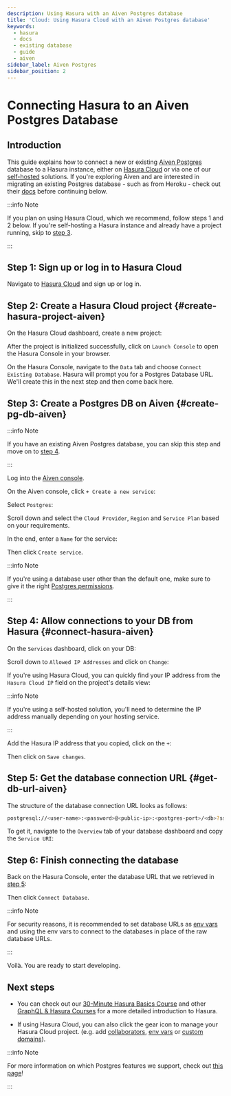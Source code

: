 ```yaml
---
description: Using Hasura with an Aiven Postgres database
title: 'Cloud: Using Hasura Cloud with an Aiven Postgres database'
keywords:
  - hasura
  - docs
  - existing database
  - guide
  - aiven
sidebar_label: Aiven Postgres
sidebar_position: 2
---
```



# Connecting Hasura to an Aiven Postgres Database

## Introduction

This guide explains how to connect a new or existing [Aiven Postgres](https://aiven.io/postgresql) database to a Hasura
instance, either on [Hasura Cloud](https://cloud.hasura.io) or via one of our
[self-hosted](/deployment/deployment-guides/index.mdx) solutions. If you're exploring Aiven and are interested in
migrating an existing Postgres database - such as from Heroku - check out their
[docs](https://docs.aiven.io/docs/products/postgresql/howto/migrate-pg-dump-restore.html) before continuing below.

:::info Note

If you plan on using Hasura Cloud, which we recommend, follow steps 1 and 2 below. If you're self-hosting a Hasura
instance and already have a project running, skip to [step 3](#create-pg-db-aiven).

:::

## Step 1: Sign up or log in to Hasura Cloud

Navigate to [Hasura Cloud](https://cloud.hasura.io/signup/?pg=docs&plcmt=body&cta=navigate-to-hasura-cloud&tech=default)
and sign up or log in.

## Step 2: Create a Hasura Cloud project {#create-hasura-project-aiven}

On the Hasura Cloud dashboard, create a new project:

<Thumbnail src='/img/cloud-dbs/create-hasura-cloud-project.png' alt='Create Hasura Cloud project' width='1000px' />

After the project is initialized successfully, click on `Launch Console` to open the Hasura Console in your browser.

On the Hasura Console, navigate to the `Data` tab and choose `Connect Existing Database`. Hasura will prompt you for a
Postgres Database URL. We'll create this in the next step and then come back here.

<Thumbnail src='/img/cloud-dbs/existing-db-setup.png' alt='Hasura Cloud database setup' width='700px' />

## Step 3: Create a Postgres DB on Aiven {#create-pg-db-aiven}

:::info Note

If you have an existing Aiven Postgres database, you can skip this step and move on to [step 4](#connect-hasura-aiven).

:::

Log into the [Aiven console](https://console.aiven.io/login).

On the Aiven console, click `+ Create a new service`:

<Thumbnail src='/img/cloud-dbs/aiven/create-new-service.png' alt='Create a new service on Aiven' width='1000px' />

Select `Postgres`:

<Thumbnail src='/img/cloud-dbs/aiven/select-postgres.png' alt='Select Postgres on Aiven' width='1000px' />

Scroll down and select the `Cloud Provider`, `Region` and `Service Plan` based on your requirements.

In the end, enter a `Name` for the service:

<Thumbnail src='/img/cloud-dbs/aiven/create-service.png' alt='Create a service on Aiven' width='1000px' />

Then click `Create service`.

:::info Note

If you're using a database user other than the default one, make sure to give it the right
[Postgres permissions](/deployment/postgres-requirements.mdx#managed-pg-permissions).

:::

## Step 4: Allow connections to your DB from Hasura {#connect-hasura-aiven}

On the `Services` dashboard, click on your DB:

<Thumbnail src='/img/cloud-dbs/aiven/select-db.png' alt='Select DB on Aiven' width='1000px' />

Scroll down to `Allowed IP Addresses` and click on `Change`:

<Thumbnail
  src='/img/cloud-dbs/aiven/change-allowed-ip-addresses.png'
  alt='Change allowed IP addresses on Aiven'
  width='1000px'
/>

If you're using Hasura Cloud, you can quickly find your IP address from the `Hasura Cloud IP` field on the project's
details view:

<Thumbnail src='/img/projects/hasura-cloud-ip.png' alt='Hasura Cloud IP field' width='1000px' />

:::info Note

If you're using a self-hosted solution, you'll need to determine the IP address manually depending on your hosting
service.

:::

Add the Hasura IP address that you copied, click on the `+`:

<Thumbnail src='/img/cloud-dbs/aiven/add-hasura-ip.png' alt='Add the Hasura IP on Aiven' width='1000px' />

Then click on `Save changes`.

## Step 5: Get the database connection URL {#get-db-url-aiven}

The structure of the database connection URL looks as follows:

```bash
postgresql://<user-name>:<password>@<public-ip>:<postgres-port>/<db>?sslmode=require
```

To get it, navigate to the `Overview` tab of your database dashboard and copy the `Service URI`:

<Thumbnail src='/img/cloud-dbs/aiven/copy-service-uri.png' alt='Copy the service URI on Aiven' width='1000px' />

## Step 6: Finish connecting the database

Back on the Hasura Console, enter the database URL that we retrieved in [step 5](#get-db-url-aiven):

<Thumbnail src='/img/cloud-dbs/aiven/Aiven-complete.png' alt='Database setup' width='600px' />

Then click `Connect Database`.

:::info Note

For security reasons, it is recommended to set database URLs as [env vars](/projects/env-vars.mdx) and using the env
vars to connect to the databases in place of the raw database URLs.

:::

Voilà. You are ready to start developing.

<Thumbnail src='/img/cloud-dbs/hasura-console.png' alt='Hasura console' width='1100px' />

## Next steps

- You can check out our [30-Minute Hasura Basics Course](https://hasura.io/learn/graphql/hasura/introduction/) and other
  [GraphQL & Hasura Courses](https://hasura.io/learn/) for a more detailed introduction to Hasura.

- If using Hasura Cloud, you can also click the gear icon to manage your Hasura Cloud project. (e.g. add
  [collaborators](/projects/collaborators.mdx), [env vars](/projects/env-vars.mdx) or
  [custom domains](/projects/domains.mdx)).

<Thumbnail src='/img/getting-started/project-manage.png' alt='Project actions' width='860px' />

:::info Note

For more information on which Postgres features we support, check out [this page](/databases/index.mdx#feature-support)!

:::
